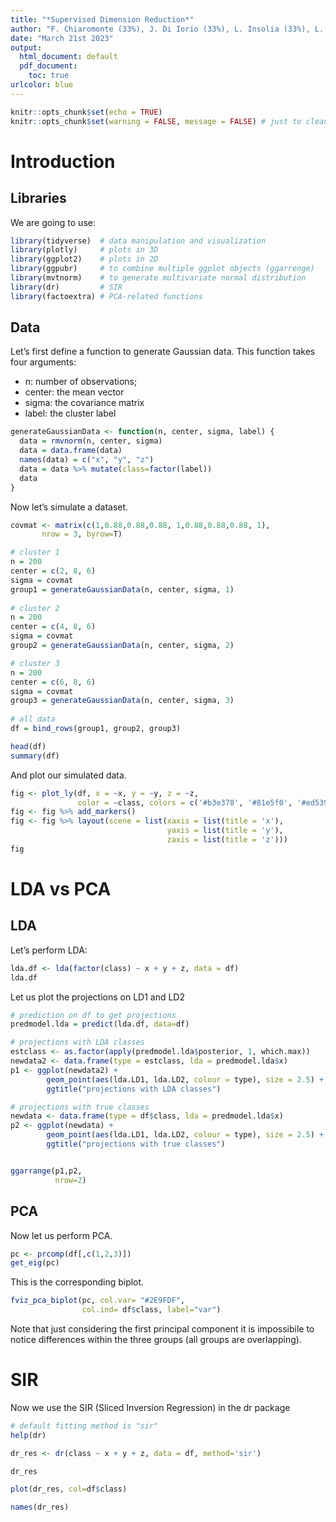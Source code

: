 ```yaml
---
title: "*Supervised Dimension Reduction*"
author: "F. Chiaromonte (33%), J. Di Iorio (33%), L. Insolia (33%), L. Testa (1%)"
date: "March 21st 2023"
output:
  html_document: default
  pdf_document:
    toc: true
urlcolor: blue
---
```


```r
knitr::opts_chunk$set(echo = TRUE)
knitr::opts_chunk$set(warning = FALSE, message = FALSE) # just to clean the pdf files, not recommended in practice!
```

# Introduction

## Libraries

We are going to use:

```r
library(tidyverse)  # data manipulation and visualization
library(plotly)     # plots in 3D
library(ggplot2)    # plots in 2D
library(ggpubr)     # to combine multiple ggplot objects (ggarrenge)
library(mvtnorm)    # to generate multivariate normal distribution
library(dr)         # SIR
library(factoextra) # PCA-related functions
```

## Data

Let's first define a function to generate Gaussian data. This function takes four arguments:

-   n: number of observations;
-   center: the mean vector
-   sigma: the covariance matrix
-   label: the cluster label

```r
generateGaussianData <- function(n, center, sigma, label) {
  data = rmvnorm(n, center, sigma)
  data = data.frame(data)
  names(data) = c("x", "y", "z")
  data = data %>% mutate(class=factor(label))
  data
}
```

Now let's simulate a dataset.

```r

covmat <- matrix(c(1,0.88,0.88,0.88, 1,0.88,0.88,0.88, 1), 
       nrow = 3, byrow=T)

# cluster 1
n = 200
center = c(2, 8, 6)
sigma = covmat
group1 = generateGaussianData(n, center, sigma, 1)
  
# cluster 2
n = 200
center = c(4, 8, 6)
sigma = covmat
group2 = generateGaussianData(n, center, sigma, 2)

# cluster 3
n = 200
center = c(6, 8, 6)
sigma = covmat
group3 = generateGaussianData(n, center, sigma, 3)
  
# all data
df = bind_rows(group1, group2, group3)

head(df)
summary(df)

```

And plot our simulated data.

```r

fig <- plot_ly(df, x = ~x, y = ~y, z = ~z, 
               color = ~class, colors = c('#b3e378', '#81e5f0', '#ed5391'))
fig <- fig %>% add_markers()
fig <- fig %>% layout(scene = list(xaxis = list(title = 'x'),
                                   yaxis = list(title = 'y'),
                                   zaxis = list(title = 'z')))
fig
```

# LDA vs PCA

## LDA

Let's perform LDA:

```r
lda.df <- lda(factor(class) ~ x + y + z, data = df)
lda.df
```

Let us plot the projections on LD1 and LD2

```r
# prediction on df to get projections
predmodel.lda = predict(lda.df, data=df)

# projections with LDA classes
estclass <- as.factor(apply(predmodel.lda$posterior, 1, which.max))
newdata2 <- data.frame(type = estclass, lda = predmodel.lda$x)
p1 <- ggplot(newdata2) + 
        geom_point(aes(lda.LD1, lda.LD2, colour = type), size = 2.5) +
        ggtitle("projections with LDA classes")

# projections with true classes
newdata <- data.frame(type = df$class, lda = predmodel.lda$x)
p2 <- ggplot(newdata) +
        geom_point(aes(lda.LD1, lda.LD2, colour = type), size = 2.5) +
        ggtitle("projections with true classes")


ggarrange(p1,p2,
          nrow=2)

```

## PCA

Now let us perform PCA.

```r
pc <- prcomp(df[,c(1,2,3)])
get_eig(pc)

```

This is the corresponding biplot.

```r
fviz_pca_biplot(pc, col.var= "#2E9FDF", 
                col.ind= df$class, label="var")
```

Note that just considering the first principal component it is impossibile to notice differences within the three groups (all groups are overlapping).

# SIR

Now we use the SIR (Sliced Inversion Regression) in the dr package

```r

# default fitting method is "sir"
help(dr)

dr_res <- dr(class ~ x + y + z, data = df, method='sir')

dr_res

plot(dr_res, col=df$class)

```

```r
names(dr_res)
```
